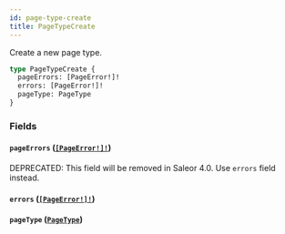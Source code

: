 ```yaml
---
id: page-type-create
title: PageTypeCreate
---
```


Create a new page type.

```graphql
type PageTypeCreate {
  pageErrors: [PageError!]!
  errors: [PageError!]!
  pageType: PageType
}
```

### Fields

#### `pageErrors` ([`[PageError!]!`](../../../developer/api-reference/objects/page-error))

<span class="badge badge--warning">DEPRECATED: This field will be removed in Saleor 4.0. Use `errors` field instead.</span>

#### `errors` ([`[PageError!]!`](../../../developer/api-reference/objects/page-error))

#### `pageType` ([`PageType`](../../../developer/api-reference/objects/page-type))
